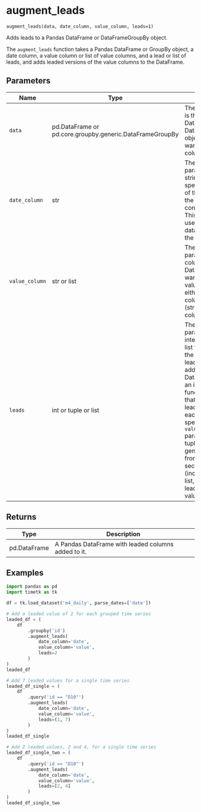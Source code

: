 # augment_leads { #timetk.augment_leads }

`augment_leads(data, date_column, value_column, leads=1)`

Adds leads to a Pandas DataFrame or DataFrameGroupBy object.

The `augment_leads` function takes a Pandas DataFrame or GroupBy object, a date column, a value column or list of value columns, and a lead or list of leads, and adds leaded versions of the value columns to the DataFrame.

## Parameters

| Name           | Type                                                     | Description                                                                                                                                                                                                                                                                                                                                                                                                                  | Default    |
|----------------|----------------------------------------------------------|------------------------------------------------------------------------------------------------------------------------------------------------------------------------------------------------------------------------------------------------------------------------------------------------------------------------------------------------------------------------------------------------------------------------------|------------|
| `data`         | pd.DataFrame or pd.core.groupby.generic.DataFrameGroupBy | The `data` parameter is the input DataFrame or DataFrameGroupBy object that you want to add leaded columns to.                                                                                                                                                                                                                                                                                                               | _required_ |
| `date_column`  | str                                                      | The `date_column` parameter is a string that specifies the name of the column in the DataFrame that contains the dates. This column will be used to sort the data before adding the leaded values.                                                                                                                                                                                                                           | _required_ |
| `value_column` | str or list                                              | The `value_column` parameter is the column(s) in the DataFrame that you want to add leaded values for. It can be either a single column name (string) or a list of column names.                                                                                                                                                                                                                                             | _required_ |
| `leads`        | int or tuple or list                                     | The `leads` parameter is an integer, tuple, or list that specifies the number of leaded values to add to the DataFrame. If it is an integer, the function will add that number of leaded values for each column specified in the `value_column` parameter. If it is a tuple, it will generate leads from the first to the second value (inclusive). If it is a list, it will generate leads based on the values in the list. | `1`        |

## Returns

| Type         | Description                                         |
|--------------|-----------------------------------------------------|
| pd.DataFrame | A Pandas DataFrame with leaded columns added to it. |

## Examples

```python
import pandas as pd
import timetk as tk

df = tk.load_dataset('m4_daily', parse_dates=['date'])
```

```python
# Add a leaded value of 2 for each grouped time series
leaded_df = (
    df 
        .groupby('id')
        .augment_leads(
            date_column='date',
            value_column='value',
            leads=2
        )
)
leaded_df
```

```python
# Add 7 leaded values for a single time series
leaded_df_single = (
    df 
        .query('id == "D10"')
        .augment_leads(
            date_column='date',
            value_column='value',
            leads=(1, 7)
        )
)
leaded_df_single 
```

```python
# Add 2 leaded values, 2 and 4, for a single time series
leaded_df_single_two = (
    df 
        .query('id == "D10"')
        .augment_leads(
            date_column='date',
            value_column='value',
            leads=[2, 4]
        )
)
leaded_df_single_two
```
